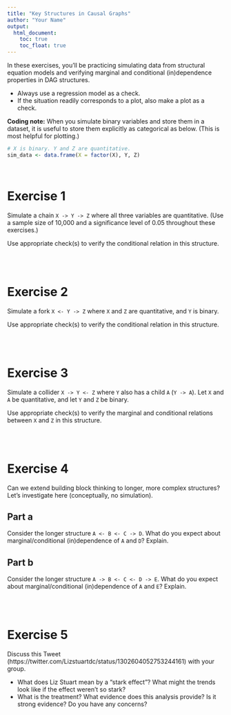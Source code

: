 ```yaml
---
title: "Key Structures in Causal Graphs"
author: "Your Name"
output: 
  html_document:
    toc: true
    toc_float: true
---
```


In these exercises, you'll be practicing simulating data from structural equation models and verifying marginal and conditional (in)dependence properties in DAG structures.

- Always use a regression model as a check.
- If the situation readily corresponds to a plot, also make a plot as a check.

**Coding note:** When you simulate binary variables and store them in a dataset, it is useful to store them explicitly as categorical as below. (This is most helpful for plotting.)

```r
# X is binary. Y and Z are quantitative.
sim_data <- data.frame(X = factor(X), Y, Z)
```


<br>


# Exercise 1

Simulate a chain `X -> Y -> Z` where all three variables are quantitative. (Use a sample size of 10,000 and a significance level of 0.05 throughout these exercises.)

Use appropriate check(s) to verify the conditional relation in this structure.


<br><br>


# Exercise 2

Simulate a fork `X <- Y -> Z` where `X` and `Z` are quantitative, and `Y` is binary.

Use appropriate check(s) to verify the conditional relation in this structure.


<br><br>


# Exercise 3

Simulate a collider `X -> Y <- Z` where `Y` also has a child `A` (`Y -> A`). Let `X` and `A` be quantitative, and let `Y` and `Z` be binary.

Use appropriate check(s) to verify the marginal and conditional relations between `X` and `Z` in this structure.


<br><br>


# Exercise 4

Can we extend building block thinking to longer, more complex structures? Let's investigate here (conceptually, no simulation).

## Part a

Consider the longer structure `A <- B <- C -> D`. What do you expect about marginal/conditional (in)dependence of `A` and `D`? Explain.

## Part b

Consider the longer structure `A -> B <- C <- D -> E`. What do you expect about marginal/conditional (in)dependence of `A` and `E`? Explain.


<br><br>


# Exercise 5

Discuss this Tweet (https://twitter.com/Lizstuartdc/status/1302604052753244161) with your group.

- What does Liz Stuart mean by a "stark effect"? What might the trends look like if the effect weren't so stark?
- What is the treatment? What evidence does this analysis provide? Is it strong evidence? Do you have any concerns?



